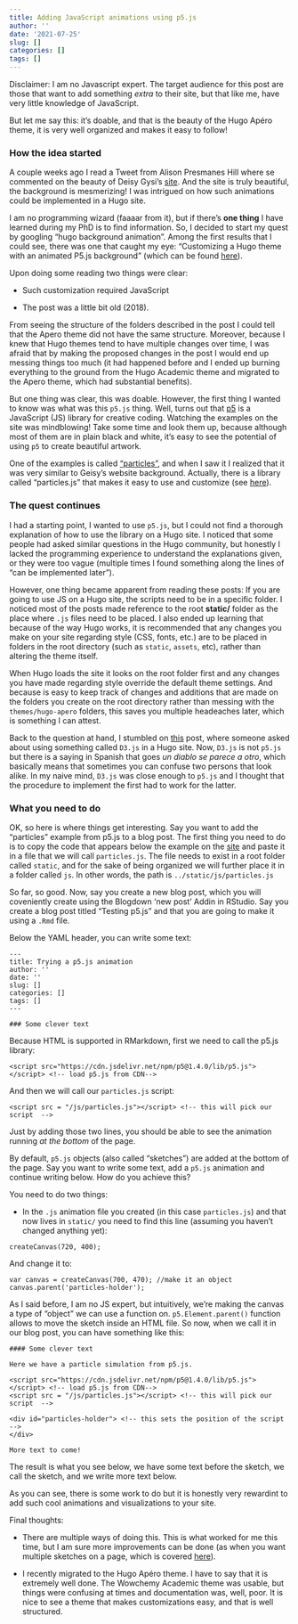 ```yaml
---
title: Adding JavaScript animations using p5.js
author: ''
date: '2021-07-25'
slug: []
categories: []
tags: []
---
```

<!-- https://stackoverflow.com/questions/60746090/can-d3-js-visualizations-be-served-using-hugo -->

Disclaimer:  I am no Javascript expert. The target audience for this post are those that want to add something _extra_ to their site, but that like me, have very little knowledge of JavaScript. 

But let me say this: it's doable, and that is the beauty of the Hugo Apéro theme, it is very well organized and makes it easy to follow!

### How the idea started

A couple weeks ago I read a Tweet from Alison Presmanes Hill where se commented on the beauty of Deisy Gysi's [site](https://deisygysi.github.io/). And the site is truly beautiful, the background is mesmerizing! I was intrigued on how such animations could be implemented in a Hugo site. 

I am no programming wizard (faaaar from it), but if there's **one thing** I have learned during my PhD is to find information. So, I decided to start my quest by googling "hugo background animation". Among the first results that I could see, there was one that caught my eye: "Customizing a Hugo theme with an animated P5.js background" (which can be found [here](https://nathan.exchange/posts/p5js-background-for-hugo/)). 

Upon doing some reading two things were clear:

- Such customization required JavaScript

- The post was a little bit old (2018).

From seeing the structure of the folders described in the post I could tell that the Apero theme did not have the same structure. Moreover, because I knew that Hugo themes tend to have multiple changes over time, I was afraid that by making the proposed changes in the post I would end up messing things too much (it had happened before and I ended up burning everything to the ground from the Hugo Academic theme and migrated to the Apero theme, which had substantial benefits).

But one thing was clear, this was doable. However, the first thing I wanted to know was what was this `p5.js` thing. Well, turns out that [p5](https://p5js.org/) is a JavaScript (JS) library for creative coding. Watching the examples on the site was mindblowing! Take some time and look them up, because although most of them are in plain black and white, it's easy to see the potential of using `p5` to create beautiful artwork. 

One of the examples is called ["particles"](https://p5js.org/examples/simulate-particles.html), and when I saw it I realized that it was very similar to Geisy's website background. Actually, there is a library called "particles.js" that makes it easy to use and customize (see [here](https://vincentgarreau.com/particles.js/)). 

### The quest continues

I had a starting point, I wanted to use `p5.js`, but I could not find a thorough explanation of how to use the library on a Hugo site. I noticed that some people had asked similar questions in the Hugo community, but honestly I lacked the programming experience to understand the explanations given, or they were too vague (multiple times I found something along the lines of "can be implemented later").

However, one thing became apparent from reading these posts: If you are going to use JS on a Hugo site, the scripts need to be in a specific folder. I noticed most of the posts made reference to the root **static/** folder as the place where `.js` files need to be placed. I also ended up learning that because of the way Hugo works, it is recommended that any changes you make on your site regarding style (CSS, fonts, etc.) are to be placed in folders in the root directory (such as `static`, `assets`, etc), rather than altering the theme itself. 

When Hugo loads the site it looks on the root folder first and any changes you have made regarding style override the default theme settings. And because is easy to keep track of changes and additions that are made on the folders you create on the root directory rather than messing with the `themes/hugo-apero` folders, this saves you multiple headeaches later, which is something I can attest.  

Back to the question at hand, I stumbled on [this](https://stackoverflow.com/questions/60746090/can-d3-js-visualizations-be-served-using-hugo) post, where someone asked about using something called `D3.js` in a Hugo site. Now, `D3.js` is not `p5.js` but there is a saying in Spanish that goes _un diablo se parece a otro_, which basically means that sometimes you can confuse two persons that look alike. In my naive mind, `D3.js` was close enough to `p5.js` and I thought that the procedure to implement the first had to work for the latter.

### What you need to do

OK, so here is where things get interesting. Say you want to add the "particles" example from p5.js to a blog post. The first thing you need to do is to copy the code that appears below the example on the [site](https://p5js.org/examples/simulate-particles.html) and paste it in a file that we will call `particles.js`. The file needs to exist in a root folder called `static`, and for the sake of being organized we will further place it in a folder called `js`. 
In other words, the path is `../static/js/particles.js`

So far, so good. Now, say you create a new blog post, which you will coveniently create using the Blogdown 'new post' Addin in RStudio. Say you create a blog post titled "Testing p5.js" and that you are going to make it using a `.Rmd` file. 

Below the YAML header, you can write some text:

```
---
title: Trying a p5.js animation
author: ''
date: ''
slug: []
categories: []
tags: []
---

### Some clever text
```

Because HTML is supported in RMarkdown, first we need to call the p5.js library:

```
<script src="https://cdn.jsdelivr.net/npm/p5@1.4.0/lib/p5.js"></script> <!-- load p5.js from CDN--> 
```

And then we will call our `particles.js` script:

```
<script src = "/js/particles.js"></script> <!-- this will pick our script  -->
```

Just by adding those two lines, you should be able to see the animation running _at the bottom_ of the page.

By default, `p5.js` objects (also called "sketches") are added at the bottom of the page. Say you want to write some text, add a `p5.js` animation and continue writing below. How do you achieve this?

You need to do two things:

- In the `.js` animation file you created (in this case `particles.js`) and that now lives in `static/` you need to find this line (assuming you haven't changed anything yet):

```
createCanvas(720, 400);
```
 And change it to:
 
 ```
var canvas = createCanvas(700, 470); //make it an object
canvas.parent('particles-holder');
 ```
 
 As I said before, I am no JS expert, but intuitively, we're making the canvas a type of "object" we can use a function on. `p5.Element.parent()` function allows to move the sketch inside an HTML file. So now, when we call it in our blog post, you can have something like this:
 
```
#### Some clever text

Here we have a particle simulation from p5.js.

<script src="https://cdn.jsdelivr.net/npm/p5@1.4.0/lib/p5.js"></script> <!-- load p5.js from CDN--> 
<script src = "/js/particles.js"></script> <!-- this will pick our script  -->

<div id="particles-holder"> <!-- this sets the position of the script -->
</div>

More text to come!
```

The result is what you see below, we have some text before the sketch, we call the sketch, and we write more text below.

<script src="https://cdn.jsdelivr.net/npm/p5@1.4.0/lib/p5.js"></script> <!-- load p5.js from CDN--> 
<script src = "/js/particles.js"></script> <!-- this will pick our script  -->

<div id="particles-holder"> <!-- this sets the position of the script -->
</div>


As you can see, there is some work to do but it is honestly very rewardint to add such cool animations and visualizations to your site.

Final thoughts:

- There are multiple ways of doing this. This is what worked for me this time, but I am sure more improvements can be done (as when you want multiple sketches on a page, which is covered [here](https://joemckaystudio.com/multisketches/)).

- I recently migrated to the Hugo Apéro theme. I have to say that it is extremely well done.  The Wowchemy Academic theme was usable, but things were confusing at times and documentation was, well, poor. It is nice to see a theme that makes customizations easy, and that is well structured.

